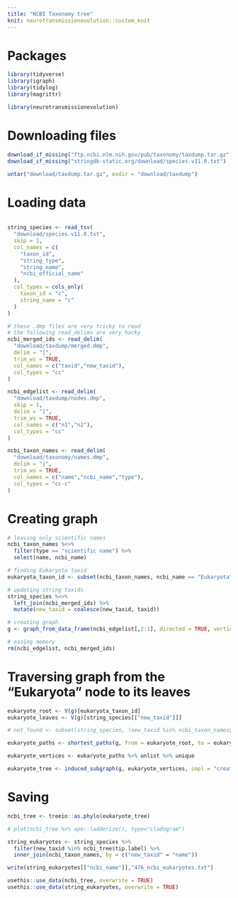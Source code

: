 ```yaml
---
title: "NCBI Taxonomy tree"
knit: neurotransmissionevolution::custom_knit
---
```

# Packages
```r
library(tidyverse)
library(igraph)
library(tidylog)
library(magrittr)

library(neurotransmissionevolution)
```

# Downloading files
```r
download_if_missing("ftp.ncbi.nlm.nih.gov/pub/taxonomy/taxdump.tar.gz")
download_if_missing("stringdb-static.org/download/species.v11.0.txt")

untar("download/taxdump.tar.gz", exdir = "download/taxdump")
```

# Loading data
```r

```


```r
string_species <- read_tsv(
  "download/species.v11.0.txt",
  skip = 1,
  col_names = c(
    "taxon_id",
    "string_type",
    "string_name",
    "ncbi_official_name"
  ),
  col_types = cols_only(
    taxon_id = "c",
    string_name = "c"
  )
)

# these .dmp files are very tricky to read
# the following read_delims are very hacky
ncbi_merged_ids <- read_delim(
  "download/taxdump/merged.dmp",
  delim = "|",
  trim_ws = TRUE,
  col_names = c("taxid","new_taxid"),
  col_types = "cc"
)

ncbi_edgelist <- read_delim(
  "download/taxdump/nodes.dmp",
  skip = 1,
  delim = "|",
  trim_ws = TRUE,
  col_names = c("n1","n2"),
  col_types = "cc"
)

ncbi_taxon_names <- read_delim(
  "download/taxonomy/names.dmp",
  delim = "|",
  trim_ws = TRUE,
  col_names = c("name","ncbi_name","type"),
  col_types = "cc-c"
)
```

# Creating graph
```r
# leaving only scientific names
ncbi_taxon_names %<>%
  filter(type == "scientific name") %>%
  select(name, ncbi_name)

# finding Eukaryota taxid
eukaryota_taxon_id <- subset(ncbi_taxon_names, ncbi_name == "Eukaryota", "name", drop = TRUE)

# updating string taxids
string_species %<>%
  left_join(ncbi_merged_ids) %>%
  mutate(new_taxid = coalesce(new_taxid, taxid))

# creating graph
g <- graph_from_data_frame(ncbi_edgelist[,2:1], directed = TRUE, vertices = ncbi_taxon_names)

# easing memory
rm(ncbi_edgelist, ncbi_merged_ids)
```

# Traversing graph from the "Eukaryota" node to its leaves
```r
eukaryote_root <- V(g)[eukaryota_taxon_id]
eukaryote_leaves <- V(g)[string_species[["new_taxid"]]]

# not_found <- subset(string_species, !new_taxid %in% ncbi_taxon_names$name)

eukaryote_paths <- shortest_paths(g, from = eukaryote_root, to = eukaryote_leaves, mode = "out")$vpath

eukaryote_vertices <- eukaryote_paths %>% unlist %>% unique

eukaryote_tree <- induced_subgraph(g, eukaryote_vertices, impl = "create_from_scratch")
```

# Saving
```r
ncbi_tree <- treeio::as.phylo(eukaryote_tree)

# plot(ncbi_tree %>% ape::ladderize(), type="cladogram")

string_eukaryotes <- string_species %>%
  filter(new_taxid %in% ncbi_tree$tip.label) %>%
  inner_join(ncbi_taxon_names, by = c("new_taxid" = "name"))

write(string_eukaryotes[["ncbi_name"]],"476_ncbi_eukaryotes.txt")

usethis::use_data(ncbi_tree, overwrite = TRUE)
usethis::use_data(string_eukaryotes, overwrite = TRUE)
```
